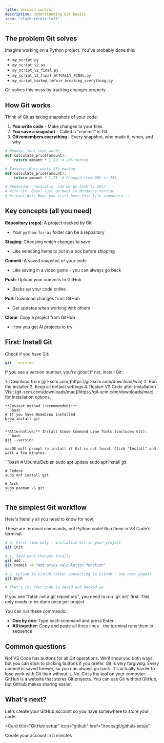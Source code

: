 ```yaml
---
title: Version control
description: Understanding Git basics
icon: "clock-rotate-left"
---
```


## The problem Git solves

Imagine working on a Python project. You've probably done this:
- `my_script.py`
- `my_script_v2.py`
- `my_script_v2_final.py`
- `my_script_v2_final_ACTUALLY_FINAL.py`
- `my_script_backup_before_breaking_everything.py`

Git solves this mess by tracking changes properly.

## How Git works

Think of Git as taking snapshots of your code:

1. **You write code** - Make changes to your files
2. **You save a snapshot** - Called a "commit" in Git
3. **Git remembers everything** - Every snapshot, who made it, when, and why

```python
# Monday: Your code works
def calculate_price(amount):
    return amount * 1.20  # 20% markup

# Tuesday: Boss wants 25% markup
def calculate_price(amount):
    return amount * 1.25  # Changed from 20% to 25%

# Wednesday: "Actually, can we go back to 20%?"
# With Git: Easy! Just go back to Monday's version
# Without Git: Hope you still have that file somewhere...
```

## Key concepts (all you need)

**Repository (repo)**: A project tracked by Git
- Your `python-for-ai` folder can be a repository

**Staging**: Choosing which changes to save
- Like selecting items to put in a box before shipping

**Commit**: A saved snapshot of your code
- Like saving in a video game - you can always go back

**Push**: Upload your commits to GitHub
- Backs up your code online

**Pull**: Download changes from GitHub
- Get updates when working with others

**Clone**: Copy a project from GitHub
- How you get AI projects to try

## First: Install Git

Check if you have Git:
```bash
git --version
```

If you see a version number, you're good! If not, install Git:

<Tabs>
  <Tab title="Windows">
    1. Download from [git-scm.com](https://git-scm.com/download/win)
    2. Run the installer
    3. Keep all default settings
    4. Restart VS Code after installation
  </Tab>
  
  <Tab title="macOS">
    Visit [git-scm.com/downloads/mac](https://git-scm.com/downloads/mac) for installation options.
    
    **Easiest method (recommended):**
    ```bash
    # If you have Homebrew installed
    brew install git
    ```
    
    **Alternative:** Install Xcode Command Line Tools (includes Git):
    ```bash
    git --version
    ```
    macOS will prompt to install if Git is not found. Click "Install" and wait a few minutes.
  </Tab>
  
  <Tab title="Linux">
    ```bash
    # Ubuntu/Debian
    sudo apt update
    sudo apt install git
    
    # Fedora
    sudo dnf install git
    
    # Arch
    sudo pacman -S git
    ```
  </Tab>
</Tabs>

## The simplest Git workflow

Here's literally all you need to know for now:

<Note>
  These are terminal commands, not Python code! Run them in VS Code's terminal.
</Note>

```bash
# 0. First time only - initialize Git in your project
git init

# 1. Save your changes locally
git add .
git commit -m "Add price calculation function"

# 2. Upload to GitHub (after connecting to GitHub - see next pages)
git push

# That's it! Your code is saved and backed up
```

<Warning>
  If you see "fatal: not a git repository", you need to run `git init` first. This only needs to be done once per project.
</Warning>

You can run these commands:
- **One by one**: Type each command and press Enter
- **All together**: Copy and paste all three lines - the terminal runs them in sequence

## Common questions

<AccordionGroup>
  <Accordion title="Do I need to use the terminal?">
    No! VS Code has buttons for all Git operations. We'll show you both ways, but you can stick to clicking buttons if you prefer.
  </Accordion>

  <Accordion title="What if I mess up?">
    Git is very forgiving. Every commit is saved forever, so you can always go back. It's actually harder to lose work with Git than without it.
  </Accordion>

  <Accordion title="Is Git the same as GitHub?">
    No. Git is the tool on your computer. GitHub is a website that stores Git projects. You can use Git without GitHub, but GitHub makes sharing easier.
  </Accordion>
</AccordionGroup>

## What's next?

Let's create your GitHub account so you have somewhere to store your code.

<Card
  title="GitHub setup"
  icon="github"
  href="/tools/git/github-setup"
>
  Create your account in 5 minutes
</Card>